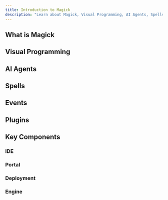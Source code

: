 ```yaml
---
title: Introduction to Magick
description: "Learn about Magick, Visual Programming, AI Agents, Spells, Events, Plugins, and Key components"
---
```


## What is Magick

## Visual Programming

## AI Agents

## Spells

## Events

## Plugins

## Key Components

### IDE

### Portal

### Deployment

### Engine
